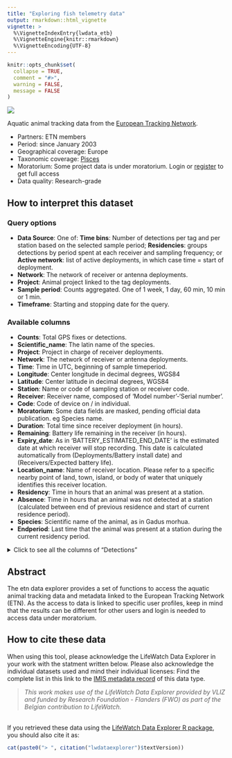 ```yaml
---
title: "Exploring fish telemetry data"
output: rmarkdown::html_vignette
vignette: >
  %\VignetteIndexEntry{lwdata_etb}
  %\VignetteEngine{knitr::rmarkdown}
  %\VignetteEncoding{UTF-8}
---
```


```r
knitr::opts_chunk$set(
  collapse = TRUE,
  comment = "#>",
  warning = FALSE,
  message = FALSE
)
```
<!--- Insert image -->
<img src='lwde_fish.png' class='rightimg'/>

<!--- Describe datatype in one or two sentences. -->
Aquatic animal tracking data from the [European Tracking Network](https://lifewatch.be/etn/).

- Partners: ETN members
- Period: since January 2003
- Geographical coverage: Europe
- Taxonomic coverage: [Pisces](http://www.marinespecies.org/aphia.php?p=taxdetails&id=11676)
- Moratorium: Some project data is under moratorium. Login or [register](https://rshiny.lifewatch.be/account?p=register) to get full access
- Data quality: Research-grade
 
## How to interpret this dataset
 
### Query options
* **Data Source**: One of: **Time bins**: Number of detections per tag and per station based on the selected sample period; **Residencies**: groups detections by period spent at each receiver and sampling frequency; or **Active network**: list of active deployments, in which case time = start of deployment.
* **Network**: The network of receiver or antenna deployments.
* **Project**: Animal project linked to the tag deployments.
* **Sample period**: Counts aggregated. One of 1 week, 1 day, 60 min, 10 min or 1 min.
* **Timeframe**: Starting and stopping date for the query.

### Available columns
* **Counts**: Total GPS fixes or detections.
* **Scientific_name**: The latin name of the species.
* **Project**: Project in charge of receiver deployments.
* **Network**: The network of receiver or antenna deployments.
* **Time**: Time in UTC, beginning of sample timeperiod.
* **Longitude**: Center longitude in decimal degrees, WGS84
* **Latitude**: Center latitude in decimal degrees, WGS84
* **Station**: Name or code of sampling station or receiver code.
* **Receiver**: Receiver name, composed of 'Model number'-'Serial number'.
* **Code**: Code of device on / in individual.
* **Moratorium**: Some data fields are masked, pending official data publication. eg Species name.
* **Duration**: Total time since receiver deployment (in hours).
* **Remaining**: Battery life remaining in the receiver (in hours). 
* **Expiry_date**: As in 'BATTERY_ESTIMATED_END_DATE' is the estimated date at which receiver will stop recording. This date is calculated automatically from (Deployments/Battery install date) and (Receivers/Expected battery life).
* **Location_name**: Name of receiver location. Please refer to a specific nearby point of land, town, island, or body of water that uniquely identifies this receiver location.
* **Residency**: Time in hours that an animal was present at a station.     
* **Absence**: Time in hours that an animal was not detected at a station (calculated between end of previous residence and start of current residence period).       
* **Species**: Scientific name of the animal, as in Gadus morhua.  
* **Endperiod**:  Last time that the animal was present at a station during the current residency period.    

<details>
  <summary>Click to see all the columns of "Detections" </summary>
  
* **Transmitter**: Transmitter full-id (including both protocol and transmitter ID)              
* **Transmitter_serial**: Serial number of the transmitter.      
* **Sensor_value**:  Value recorded by the tag sensor.             
* **Sensor_unit**: Unit of measured sensor value.             
* **Station_name**: Name of the station where the deployment of the receiver takes place. Related to a specific latitude and longitude.         
* **Datetime**: Date and time at which the tagged animal was detected at the receiver. Information from detection file.                 
* **Id_pk**: Technical identifier of the detection record in the database.                    
* **Qc_flag**: Identifies whether there are quality check issues for the given detection.           
* **File**: Name of the detection file.                  
* **Deployment_fk**: Foreign key linked to the deployment information.    
* **Scientific_name**: Scientific name of the animal that carries the tag.          
* **Location_name**: Name of detection location.           
* **Deployment_station_name**: Name of the station where the deployment of the receiver takes place. Related to a specific latitude and longitude.  
* **Deploy_date_time**: Date and time that the equipment was deployed, in 24-hour UTC. Corresponds to the time of the captured waypoint. Datetime fields should follow the ISO-8601 format (e.g. 2017-01-01T12:07:23Z)      
* **Deployment_type**: Refers to the context. Which technology type is used.          
* **Animal_project_name**: Name of the animal project linked to this detection.      
* **Animal_project_code**: Code of the animal project linked to this detection.      
* **Animal_moratorium**: Specifies whether data from the animal project is under moratorium.       
* **Network_project_name**: Name of the network project linked to this detection.     
* **Network_project_code**: Code of the network project linked to this detection.     
* **Network_moratorium**: Specifies whether data from the network project is under moratorium.       
* **Signal_to_noise_ratio**: Signal-to-noise ratio. This is the difference between the background noise level and the signal level. Info comes from detection file.    
* **Detection_file_id**: ID from the detection file.         
* **Tag_sensor_type**: What type of sensor (pressure, acceleration)
* **Tag_intercept**: Intercept needed to calculate the sensor value of the tag from the raw value.
* **Tag_slope**: Slope needed to calculate the sensor value of the tag from the raw value.
* **Sensor_value_depth_meters**: Calculated depth of the sensor in meters (based on raw value slope and intercept).
* **Tag_owner_organization**: Institution that owns the tag.  
* **Animal_id_pk**: Technical identifier of the animal record in the database.            
* **Animal_common_name**: Animal species common name (not scientific name).
* **Animal_sex**: Sex of the animal.
* **Deployment_lat**: Latitude of the deployment in decimal degrees, WGS84. Note: in the southern hemisphere all latitudes must be negative. Format: ddd.ddddd; as in: 2.59020.
* **Deployment_long**: Longitude of the deployment in decimal degrees, WGS84. Note: in the western hemisphere all longitudes must be negative. Format: dd.ddddd; as in: 51.36324.         
* **Sensor_value_acceleration**: Value recorded by the acceleration sensor. 
* **Sensor_value_temperature**: Value recorded by the temperature sensor. 
* **Tag_fk**: Foreign key linked to the tag.                  
* **Animal_id**: Foreign Key linked to the Animal_ID.

</details>

## Abstract

The etn data explorer provides a set of  functions to access the aquatic animal tracking data and metadata linked to the European Tracking Network (ETN). As the access to data is linked to specific user profiles, keep in mind that the results can be different for other users and login is needed to access data under moratorium.

## How to cite these data

When using this tool, please acknowledge the LifeWatch Data Explorer in your work with the statment written below. Please also acknowledge the individual datasets used and mind their individual licenses: Find the complete list in this link to the [IMIS metadata record](https://www.vliz.be/en/imis?module=dataset&dasid=5912) of this data type.

> _This work makes use of the LifeWatch Data Explorer provided by VLIZ and funded by Research Foundation - Flanders (FWO) as part of the Belgian contribution to LifeWatch._

</br>
If you retrieved these data using the [LifeWatch Data Explorer R package](https://github.com/lifewatch/lwdataexplorer/), you should also cite it as: 

```r
cat(paste0("> ", citation("lwdataexplorer")$textVersion))
```
